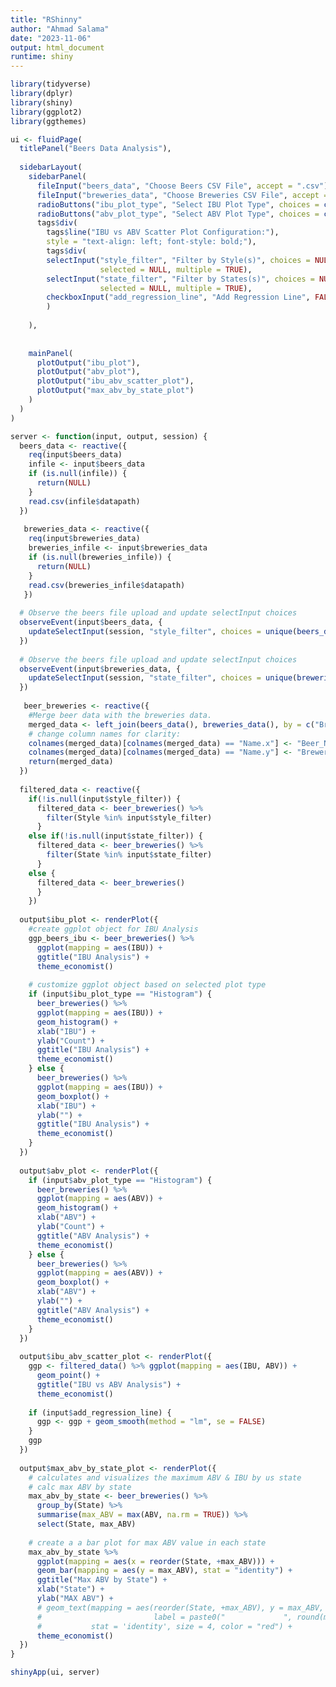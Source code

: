 ```yaml
---
title: "RShinny"
author: "Ahmad Salama"
date: "2023-11-06"
output: html_document
runtime: shiny
---
```


```r
library(tidyverse)
library(dplyr)
library(shiny)
library(ggplot2)
library(ggthemes)
```

```r


ui <- fluidPage(
  titlePanel("Beers Data Analysis"),
  
  sidebarLayout(
    sidebarPanel(
      fileInput("beers_data", "Choose Beers CSV File", accept = ".csv"),
      fileInput("breweries_data", "Choose Breweries CSV File", accept = ".csv"),
      radioButtons("ibu_plot_type", "Select IBU Plot Type", choices = c("Histogram", "Boxplot")),
      radioButtons("abv_plot_type", "Select ABV Plot Type", choices = c("Histogram", "Boxplot")),
      tags$div(
        tags$line("IBU vs ABV Scatter Plot Configuration:"),
        style = "text-align: left; font-style: bold;"),
        tags$div(
        selectInput("style_filter", "Filter by Style(s)", choices = NULL,
                    selected = NULL, multiple = TRUE),
        selectInput("state_filter", "Filter by States(s)", choices = NULL,
                    selected = NULL, multiple = TRUE),
        checkboxInput("add_regression_line", "Add Regression Line", FALSE)
        )
      
    ),
    
    
    mainPanel(
      plotOutput("ibu_plot"),
      plotOutput("abv_plot"),
      plotOutput("ibu_abv_scatter_plot"),
      plotOutput("max_abv_by_state_plot")
    )
  )
)
```

```r
server <- function(input, output, session) {
  beers_data <- reactive({
    req(input$beers_data)
    infile <- input$beers_data
    if (is.null(infile)) {
      return(NULL)
    }
    read.csv(infile$datapath)
  })
  
   breweries_data <- reactive({
    req(input$breweries_data)
    breweries_infile <- input$breweries_data
    if (is.null(breweries_infile)) {
      return(NULL)
    }
    read.csv(breweries_infile$datapath)
   })
   
  # Observe the beers file upload and update selectInput choices
  observeEvent(input$beers_data, {
    updateSelectInput(session, "style_filter", choices = unique(beers_data()$Style))
  })
  
  # Observe the beers file upload and update selectInput choices
  observeEvent(input$breweries_data, {
    updateSelectInput(session, "state_filter", choices = unique(breweries_data()$State))
  })
   
   beer_breweries <- reactive({
    #Merge beer data with the breweries data. 
    merged_data <- left_join(beers_data(), breweries_data(), by = c("Brewery_id" = "Brew_ID"))
    # change column names for clarity:
    colnames(merged_data)[colnames(merged_data) == "Name.x"] <- "Beer_Name"
    colnames(merged_data)[colnames(merged_data) == "Name.y"] <- "Brewery_Name"
    return(merged_data)
  })
 
  filtered_data <- reactive({
    if(!is.null(input$style_filter)) {
      filtered_data <- beer_breweries() %>%
        filter(Style %in% input$style_filter)
      } 
    else if(!is.null(input$state_filter)) {
      filtered_data <- beer_breweries() %>%
        filter(State %in% input$state_filter)
      }
    else {
      filtered_data <- beer_breweries()
      }
    })
  
  output$ibu_plot <- renderPlot({
    #create ggplot object for IBU Analysis
    ggp_beers_ibu <- beer_breweries() %>%
      ggplot(mapping = aes(IBU)) +
      ggtitle("IBU Analysis") +
      theme_economist()
    
    # customize ggplot object based on selected plot type
    if (input$ibu_plot_type == "Histogram") {
      beer_breweries() %>%
      ggplot(mapping = aes(IBU)) +
      geom_histogram() +
      xlab("IBU") +
      ylab("Count") +
      ggtitle("IBU Analysis") +
      theme_economist()
    } else {
      beer_breweries() %>%
      ggplot(mapping = aes(IBU)) +
      geom_boxplot() +
      xlab("IBU") +
      ylab("") +
      ggtitle("IBU Analysis") +
      theme_economist()
    }
  })
  
  output$abv_plot <- renderPlot({
    if (input$abv_plot_type == "Histogram") {
      beer_breweries() %>%
      ggplot(mapping = aes(ABV)) +
      geom_histogram() +
      xlab("ABV") +
      ylab("Count") +
      ggtitle("ABV Analysis") +
      theme_economist()
    } else {
      beer_breweries() %>%
      ggplot(mapping = aes(ABV)) +
      geom_boxplot() +
      xlab("ABV") +
      ylab("") +
      ggtitle("ABV Analysis") +
      theme_economist()
    }
  })
  
  output$ibu_abv_scatter_plot <- renderPlot({
    ggp <- filtered_data() %>% ggplot(mapping = aes(IBU, ABV)) + 
      geom_point() +
      ggtitle("IBU vs ABV Analysis") +
      theme_economist()
    
    if (input$add_regression_line) {
      ggp <- ggp + geom_smooth(method = "lm", se = FALSE)
    }
    ggp
  })
  
  output$max_abv_by_state_plot <- renderPlot({
    # calculates and visualizes the maximum ABV & IBU by us state
    # calc max ABV by state
    max_abv_by_state <- beer_breweries() %>% 
      group_by(State) %>%
      summarise(max_ABV = max(ABV, na.rm = TRUE)) %>%
      select(State, max_ABV)
    
    # create a a bar plot for max ABV value in each state
    max_abv_by_state %>% 
      ggplot(mapping = aes(x = reorder(State, +max_ABV))) +
      geom_bar(mapping = aes(y = max_ABV), stat = "identity") + 
      ggtitle("Max ABV by State") +
      xlab("State") +
      ylab("MAX ABV") +
      # geom_text(mapping = aes(reorder(State, +max_ABV), y = max_ABV, 
      #                         label = paste0("             ", round(max_ABV, 4)), angle = 90),
      #           stat = 'identity', size = 4, color = "red") +
      theme_economist()
  })
}
```

```r
shinyApp(ui, server)
```

